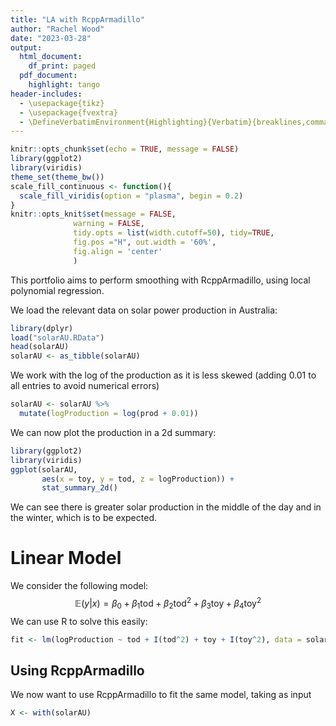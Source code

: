 ```yaml
---
title: "LA with RcppArmadillo"
author: "Rachel Wood"
date: "2023-03-28"
output:
  html_document:
    df_print: paged
  pdf_document: 
    highlight: tango
header-includes: 
  - \usepackage{tikz}
  - \usepackage{fvextra}
  - \DefineVerbatimEnvironment{Highlighting}{Verbatim}{breaklines,commandchars=\\\{\}} 
---
```


```r
knitr::opts_chunk$set(echo = TRUE, message = FALSE)
library(ggplot2)
library(viridis)
theme_set(theme_bw())
scale_fill_continuous <- function(){
  scale_fill_viridis(option = "plasma", begin = 0.2)
}
knitr::opts_knit$set(message = FALSE,
              warning = FALSE,
              tidy.opts = list(width.cutoff=50), tidy=TRUE,
              fig.pos ="H", out.width = '60%',
              fig.align = 'center'
              )
```

This portfolio aims to perform smoothing with RcppArmadillo, using local polynomial regression. 

We load the relevant data on solar power production in Australia:
```r
library(dplyr)
load("solarAU.RData")
head(solarAU)
solarAU <- as_tibble(solarAU)
```
We work with the log of the production as it is less skewed (adding 0.01 to all entries to avoid numerical errors)
```r
solarAU <- solarAU %>%
  mutate(logProduction = log(prod + 0.01))
```


We can now plot the production in a 2d summary:
```r
library(ggplot2)
library(viridis)
ggplot(solarAU,
       aes(x = toy, y = tod, z = logProduction)) +
       stat_summary_2d() 
```

We can see there is greater solar production in the middle of the day and in the winter, which is to be expected. 

# Linear Model

We consider the following model:
$$
\mathbb{E}(y|x) = \beta_0 + \beta_1\text{tod} + \beta_2\text{tod}^2 + \beta_3\text{toy} + \beta_4\text{toy}^2 
$$
We can use R to solve this easily:
```r
fit <- lm(logProduction ~ tod + I(tod^2) + toy + I(toy^2), data = solarAU)
```

## Using RcppArmadillo
We now want to use RcppArmadillo to fit the same model, taking as input 
```r
X <- with(solarAU)
```




